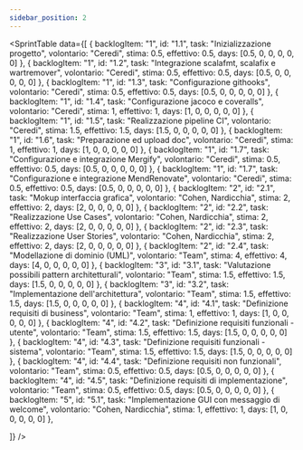 ```yaml
---
sidebar_position: 2
---
```



<SprintTable
  data={[
    {
      backlogItem: "1",
      id: "1.1",
      task: "Inizializzazione progetto",
      volontario: "Ceredi",
      stima: 0.5,
      effettivo: 0.5,
      days: [0.5, 0, 0, 0, 0, 0]
    },
    {
      backlogItem: "1",
      id: "1.2",
      task: "Integrazione scalafmt, scalafix e wartremover",
      volontario: "Ceredi",
      stima: 0.5,
      effettivo: 0.5,
      days: [0.5, 0, 0, 0, 0, 0]
    },
    {
      backlogItem: "1",
      id: "1.3",
      task: "Configurazione githooks",
      volontario: "Ceredi",
      stima: 0.5,
      effettivo: 0.5,
      days: [0.5, 0, 0, 0, 0, 0]
    },
    {
      backlogItem: "1",
      id: "1.4",
      task: "Configurazione jacoco e coveralls",
      volontario: "Ceredi",
      stima: 1,
      effettivo: 1,
      days: [1, 0, 0, 0, 0, 0]
    },
    {
      backlogItem: "1",
      id: "1.5",
      task: "Realizzazione pipeline CI",
      volontario: "Ceredi",
      stima: 1.5,
      effettivo: 1.5,
      days: [1.5, 0, 0, 0, 0, 0]
    },
    {
      backlogItem: "1",
      id: "1.6",
      task: "Preparazione ed upload doc",
      volontario: "Ceredi",
      stima: 1,
      effettivo: 1,
      days: [1, 0, 0, 0, 0, 0]
    },
    {
      backlogItem: "1",
      id: "1.7",
      task: "Configurazione e integrazione Mergify",
      volontario: "Ceredi",
      stima: 0.5,
      effettivo: 0.5,
      days: [0.5, 0, 0, 0, 0, 0]
    },
    {
      backlogItem: "1",
      id: "1.7",
      task: "Configurazione e integrazione MendRenovate",
      volontario: "Ceredi",
      stima: 0.5,
      effettivo: 0.5,
      days: [0.5, 0, 0, 0, 0, 0]
    },
    {
      backlogItem: "2",
      id: "2.1",
      task: "Mokup interfaccia grafica",
      volontario: "Cohen, Nardicchia",
      stima: 2,
      effettivo: 2,
      days: [2, 0, 0, 0, 0, 0]
    },
    {
      backlogItem: "2",
      id: "2.2",
      task: "Realizzazione Use Cases",
      volontario: "Cohen, Nardicchia",
      stima: 2,
      effettivo: 2,
      days: [2, 0, 0, 0, 0, 0]
    },
    {
      backlogItem: "2",
      id: "2.3",
      task: "Realizzazione User Stories",
      volontario: "Cohen, Nardicchia",
      stima: 2,
      effettivo: 2,
      days: [2, 0, 0, 0, 0, 0]
    },
    {
      backlogItem: "2",
      id: "2.4",
      task: "Modellazione di dominio (UML)",
      volontario: "Team",
      stima: 4,
      effettivo: 4,
      days: [4, 0, 0, 0, 0, 0]
    },
    {
      backlogItem: "3",
      id: "3.1",
      task: "Valutazione possibili pattern architetturali",
      volontario: "Team",
      stima: 1.5,
      effettivo: 1.5,
      days: [1.5, 0, 0, 0, 0, 0]
    },
    {
      backlogItem: "3",
      id: "3.2",
      task: "Implementazione dell'architettura",
      volontario: "Team",
      stima: 1.5,
      effettivo: 1.5,
      days: [1.5, 0, 0, 0, 0, 0]
    },
    {
      backlogItem: "4",
      id: "4.1",
      task: "Definizione requisiti di business",
      volontario: "Team",
      stima: 1,
      effettivo: 1,
      days: [1, 0, 0, 0, 0, 0]
    },
    {
      backlogItem: "4",
      id: "4.2",
      task: "Definizione requisiti funzionali - utente",
      volontario: "Team",
      stima: 1.5,
      effettivo: 1.5,
      days: [1.5, 0, 0, 0, 0, 0]
    },
    {
      backlogItem: "4",
      id: "4.3",
      task: "Definizione requisiti funzionali - sistema",
      volontario: "Team",
      stima: 1.5,
      effettivo: 1.5,
      days: [1.5, 0, 0, 0, 0, 0]
    },
    {
      backlogItem: "4",
      id: "4.4",
      task: "Definizione requisiti non funzionali",
      volontario: "Team",
      stima: 0.5,
      effettivo: 0.5,
      days: [0.5, 0, 0, 0, 0, 0]
    },
    {
      backlogItem: "4",
      id: "4.5",
      task: "Definizione requisiti di implementazione",
      volontario: "Team",
      stima: 0.5,
      effettivo: 0.5,
      days: [0.5, 0, 0, 0, 0, 0]
    },
    {
      backlogItem: "5",
      id: "5.1",
      task: "Implementazione GUI con messaggio di welcome",
      volontario: "Cohen, Nardicchia",
      stima: 1,
      effettivo: 1,
      days: [1, 0, 0, 0, 0, 0]
    },

  ]}
/>